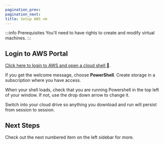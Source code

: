 ---
pagination_prev:
pagination_next:
title: Setup AWS vm
---

:::info Prerequisites
You'll need to have rights to create and modify virtual machines.
:::

## Login to AWS Portal

[Click here to login to AWS and open a cloud shell ](https://portal.azure.com/#cloudshell):link:.

If you get the welcome message, choose **PowerShell**. Create storage in a subscription where you have access.

When your shell loads, check that you are running Powershell in the top left of your window. If not, use the drop down arrow to change it.

Switch into your cloud drive so anything you download and run will persist from session to session.

## Next Steps

Check out the next numbered item on the left sidebar for more.

